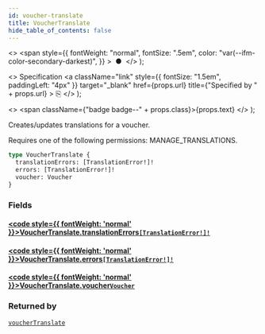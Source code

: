 ```yaml
---
id: voucher-translate
title: VoucherTranslate
hide_table_of_contents: false
---
```


  <>
    <span
      style={{
        fontWeight: "normal",
        fontSize: ".5em",
        color: "var(--ifm-color-secondary-darkest)",
      }}
    >
      &nbsp;●&nbsp;
    </span>
  </>
);

  <>
    Specification
    <a
      className="link"
      style={{ fontSize: "1.5em", paddingLeft: "4px" }}
      target="\_blank"
      href={props.url}
      title={"Specified by " + props.url}
    >
      ⎘
    </a>
  </>
);

  <>
    <span className={"badge badge--" + props.class}>{props.text}</span>
  </>
);

Creates/updates translations for a voucher.

Requires one of the following permissions: MANAGE_TRANSLATIONS.

```graphql
type VoucherTranslate {
  translationErrors: [TranslationError!]!
  errors: [TranslationError!]!
  voucher: Voucher
}
```

### Fields

#### [<code style={{ fontWeight: 'normal' }}>VoucherTranslate.<b>translationErrors</b></code>](#)<Bullet />[`[TranslationError!]!`](../../../api-reference/miscellaneous/objects/translation-error) <Badge class="secondary" text="non-null"/> <Badge class="secondary" text="object"/> <Badge class="secondary" text="miscellaneous"/>

>

#### [<code style={{ fontWeight: 'normal' }}>VoucherTranslate.<b>errors</b></code>](#)<Bullet />[`[TranslationError!]!`](../../../api-reference/miscellaneous/objects/translation-error) <Badge class="secondary" text="non-null"/> <Badge class="secondary" text="object"/> <Badge class="secondary" text="miscellaneous"/>

>

#### [<code style={{ fontWeight: 'normal' }}>VoucherTranslate.<b>voucher</b></code>](#)<Bullet />[`Voucher`](../../../api-reference/discounts/objects/voucher) <Badge class="secondary" text="object"/> <Badge class="secondary" text="discounts"/>

>

### Returned by

[`voucherTranslate`](../../../api-reference/discounts/mutations/voucher-translate) <Badge class="secondary" text="mutation"/>

